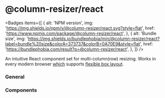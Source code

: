 
# @column-resizer/react

<Badges
  items={[
    {
      alt: 'NPM version',
      img: 'https://img.shields.io/npm/v/@column-resizer/react.svg?style=flat',
      href: 'https://www.npmjs.com/package/@column-resizer/react',
    },
    {
      alt: 'Bundle size',
      img: 'https://img.shields.io/bundlephobia/min/@column-resizer/react?label=bundle%20size&colorA=373737&colorB=0A70E9&style=flat',
      href: 'https://bundlephobia.com/result?p=@column-resizer/react',
    },
  ]}
/>

An intuitive React component set for multi-column(row) resizing. Works in every modern browser [which](https://caniuse.com/#feat=flexbox) supports [flexible box layout](https://developer.mozilla.org/en-US/docs/Web/CSS/CSS_Flexible_Box_Layout).

### General

<Cards>
  <Card title="Quick Start" href="/react/quick-start" />
</Cards>

### Components

<Cards>
  <Card title="Container" href="/react/components/container" />
  <Card title="Section" href="/react/components/section" />
  <Card title="Bar" href="/react/components/bar" />
</Cards>
